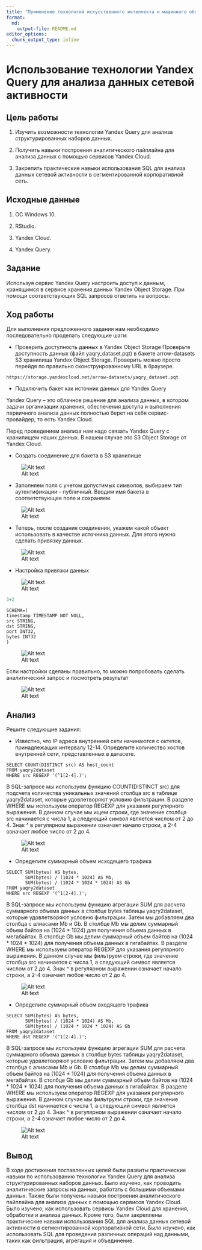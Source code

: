 ---
title: "Применение технологий искусственного интеллекта и машинного обучения для проверки угрозы информационной безопасности"
format:   
  md:
    output-file: README.md
editor_options: 
  chunk_output_type: inline
---

# Использование технологии Yandex Query для анализа данных сетевой активности

## Цель работы

1.  Изучить возможности технологии Yandex Query для анализа структурированных наборов данных.

2.  Получить навыки построения аналитического пайплайна для анализа данных с помощью сервисов Yandex Cloud.

3.  Закрепить практические навыки использования SQL для анализа данных сетевой активности в сегментированной корпоративной сеть.

## Исходные данные

1.  ОС Windows 10.

2.  RStudio.

3.  Yandex Cloud.

4.  Yandex Query.

## Задание

Используя сервис Yandex Query настроить доступ к данным, хранящимся в сервисе хранения данных Yandex Object Storage. При помощи соответствующих SQL запросов ответить на вопросы.

## Ход работы

Для выполнения предложенного задания нам необходимо последовательно проделать следующие шаги:

-   Проверить доступность данных в Yandex Object Storage Проверьте доступность данных (файл yaqry_dataset.pqt) в бакете arrow-datasets S3 хранилища Yandex Object Storage. Проверить можно просто перейдя по правильно сконструированному URL в браузере.

`https://storage.yandexcloud.net/arrow-datasets/yaqry_dataset.pqt`

-   Подключить бакет как источник данных для Yandex Query

Yandex Query -- это облачное решение для анализа данных, в котором задачи организации хранения, обеспечения доступа и выполнения первичного анализа данных полностью берет на себя сервис-провайдер, то есть Yandex Cloud.

Перед проведением анализа нам надо связать Yandex Query с хранилищем наших данных. В нашем случае это S3 Object Storage от Yandex Cloud.

-   Создать соединение для бакета в S3 хранилище

![Alt text](1.png)

-   Заполняем поля с учетом допустимых символов, выбираем тип аутентификации -- публичный. Вводим имя бакета в соответствующее поле и сохраняем.

![Alt text](2.png)

-   Теперь, после создания соединения, укажем какой объект использовать в качестве источника данных. Для этого нужно сделать привязку данных.

![Alt text](3.png)

-   Настройка привязки данных

![Alt text](4.png)

```{r}
3+2
```


```         
SCHEMA=(
timestamp TIMESTAMP NOT NULL,
src STRING,
dst STRING,
port INT32,
bytes INT32
)
```

![Alt text](5.png)

Если настройки сделаны правильно, то можно попробовать сделать аналитический запрос и посмотреть результат

![Alt text](6.png)

## Анализ

Решите следующие задания:

-   Известно, что IP адреса внутренней сети начинаются с октетов, принадлежащих интервалу 12-14. Определите количество хостов внутренней сети, представленных в датасете.

```         
SELECT COUNT(DISTINCT src) AS host_count
FROM yaqry2dataset
WHERE src REGEXP '(^1[2-4].)';
```

В SQL-запросе мы используем функцию COUNT(DISTINCT src) для подсчета количества уникальных значений столбца src в таблице yaqry2dataset, которые удовлетворяют условию фильтрации. В разделе WHERE мы используем оператор REGEXP для указания регулярного выражения. В данном случае мы ищем строки, где значение столбца src начинается с числа 1, а следующий символ является числом от 2 до 4. Знак \^ в регулярном выражении означает начало строки, а 2-4 означает любое число от 2 до 4.

![Alt text](7.png)

-   Определите суммарный объем исходящего трафика

```         
SELECT SUM(bytes) AS bytes, 
       SUM(bytes) / (1024 * 1024) AS Mb,
       SUM(bytes) / (1024 * 1024 * 1024) AS Gb
FROM yaqry2dataset
WHERE src REGEXP '(^1[2-4].)';
```

В SQL-запросе мы используем функцию агрегации SUM для расчета суммарного объема данных в столбце bytes таблицы yaqry2dataset, которые удовлетворяют условию фильтрации. Затем мы добавляем два столбца с алиасами Mb и Gb. В столбце Mb мы делим суммарный объем байтов на (1024 \* 1024) для получения объема данных в мегабайтах. В столбце Gb мы делим суммарный объем байтов на (1024 \* 1024 \* 1024) для получения объема данных в гигабайтах. В разделе WHERE мы используем оператор REGEXP для указания регулярного выражения. В данном случае мы фильтруем строки, где значение столбца src начинается с числа 1, а следующий символ является числом от 2 до 4. Знак \^ в регулярном выражении означает начало строки, а 2-4 означает любое число от 2 до 4.

![Alt text](8.png)

-   Определите суммарный объем входящего трафика

```         
SELECT SUM(bytes) AS bytes, 
       SUM(bytes) / (1024 * 1024) AS Mb,
       SUM(bytes) / (1024 * 1024 * 1024) AS Gb
FROM yaqry2dataset
WHERE dst REGEXP '(^1[2-4].)';
```

В SQL-запросе мы используем функцию агрегации SUM для расчета суммарного объема данных в столбце bytes таблицы yaqry2dataset, которые удовлетворяют условию фильтрации. Затем мы добавляем два столбца с алиасами Mb и Gb. В столбце Mb мы делим суммарный объем байтов на (1024 \* 1024) для получения объема данных в мегабайтах. В столбце Gb мы делим суммарный объем байтов на (1024 \* 1024 \* 1024) для получения объема данных в гигабайтах. В разделе WHERE мы используем оператор REGEXP для указания регулярного выражения. В данном случае мы фильтруем строки, где значение столбца dst начинается с числа 1, а следующий символ является числом от 2 до 4. Знак \^ в регулярном выражении означает начало строки, а 2-4 означает любое число от 2 до 4.

![Alt text](9.png)

## Вывод

В ходе достижения поставленных целей были развиты практические навыки по использованию технологии Yandex Query для анализа структурированных наборов данных. Было изучено, как проводить аналитические запросы на данных, работать с большими объемами данных. Также были получены навыки построения аналитического пайплайна для анализа данных с помощью сервисов Yandex Cloud. Было изучено, как использовать сервисы Yandex Cloud для хранения, обработки и анализа данных. Кроме того, были закреплены практические навыки использования SQL для анализа данных сетевой активности в сегментированной корпоративной сети. Было изучено, как использовать SQL для проведения различных операций над данными, таких как фильтрация, агрегация и объединение.
